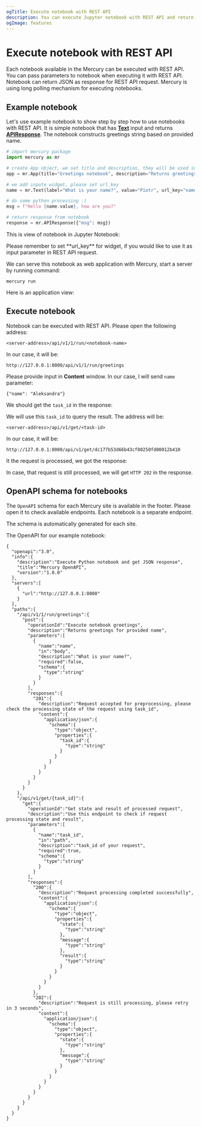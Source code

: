 ```yaml
---
ogTitle: Execute notebook with REST API
description: You can execute Jupyter notebook with REST API and return JSON response. This page describes on how to use Python notebook as REST API endpoint. It shows how to pass parameters to notebooks with REST API. It provides steps for calling notebook and fetching the final response. It is using long-polling for request processing. Python forever!
ogImage: features
---
```





# Execute notebook with REST API

Each notebook available in the Mercury can be executed with REST API. You can pass parameters to notebook when executing it with REST API.  Notebook can return JSON as response for REST API request. Mercury is using long polling mechanism for executing notebooks.

## Example notebook

Let's use example notebook to show step by step how to use notebooks with REST API. It is simple notebook that has [**Text**](/docs/input-widgets/text/) input and returns [**APIResponse**](/docs/output-widgets/apiresponse/). The notebook constructs greetings string based on provided name.

```python
# import mercury package
import mercury as mr
```
```python
# create App object, we set title and description, they will be used in OpenAPI schema
app = mr.App(title="Greetings notebook", description="Returns greetings for provided name")
```
```python
# we add inpute widget, please set url_key
name = mr.Text(label="What is your name?", value="Piotr", url_key="name")
```
```python
# do some python processing :)
msg = f"Hello {name.value}, how are you?"
```
```python
# return response from notebook
response = mr.APIResponse({"msg": msg})
```

This is view of notebook in Jupyter Notebook:
<Screenshot src={notebookPng} alt="Example notebook for REST API" />

<Callout>
Please remember to set **url_key** for widget, if you would like to use it as input parameter in REST API request.
</Callout>

We can serve this notebook as web application with Mercury, start a server by running command:

```
mercury run 
```

Here is an application view:

<Screenshot src={webAppPng} alt="Example notebook for REST API served as web application with Mercury" />

## Execute notebook 

Notebook can be executed with REST API. Please open the following address:

```
<server-address>/api/v1/1/run/<notebook-name>
```

In our case, it will be:

```
http://127.0.0.1:8000/api/v1/1/run/greetings
```

Please provide input in **Content** window. In our case, I will send `name` parameter:

```
{"name": "Aleksandra"}
```

<Screenshot src={createRequestPng} alt="Create REST API request to execute notebook" />

We should get the `task_id` in the response:

<Screenshot src={taskIdPng} alt="Get task id REST API" />

We will use this `task_id` to query the result. The address will be:

```
<server-address>/api/v1/get/<task-id>
```

In our case, it will be:

```
http://127.0.0.1:8000/api/v1/get/dc177b53d66b43cf80250fd00012b410
```

It the request is processed, we got the response:

<Screenshot src={resposePng} alt="Response from notebook executed with REST API" />

In case, that request is still processed, we will get `HTTP 202` in the response.

## OpenAPI schema for notebooks

The `OpenAPI` schema for each Mercury site is available in the footer. Please open it to check available endpoints. Each notebook is a separate endpoint.  

The schema is automatically generated for each site.

<Screenshot src={openapiPng} alt="OpenAPI schema is available in site footer" />

The OpenAPI for our example notebook:

```
{
  "openapi":"3.0",
  "info":{
    "description":"Execute Python notebook and get JSON response",
    "title":"Mercury OpenAPI",
    "version":"1.0.0"
  },
  "servers":[
    {
      "url":"http://127.0.0.1:8000"
    }
  ],
  "paths":{
    "/api/v1/1/run/greetings":{
      "post":{
        "operationId":"Execute notebook greetings",
        "description":"Returns greetings for provided name",
        "parameters":[
          {
            "name":"name",
            "in":"body",
            "description":"What is your name?",
            "required":false,
            "schema":{
              "type":"string"
            }
          }
        ],
        "responses":{
          "201":{
            "description":"Request accepted for preprocessing, please check the processing state of the request using task_id",
            "content":{
              "application/json":{
                "schema":{
                  "type":"object",
                  "properties":{
                    "task_id":{
                      "type":"string"
                    }
                  }
                }
              }
            }
          }
        }
      }
    },
    "/api/v1/get/{task_id}":{
      "get":{
        "operationId":"Get state and result of processed request",
        "description":"Use this endpoint to check if request processing state and result",
        "parameters":[
          {
            "name":"task_id",
            "in":"path",
            "description":"task_id of your request",
            "required":true,
            "schema":{
              "type":"string"
            }
          }
        ],
        "responses":{
          "200":{
            "description":"Request processing completed successfully",
            "content":{
              "application/json":{
                "schema":{
                  "type":"object",
                  "properties":{
                    "state":{
                      "type":"string"
                    },
                    "message":{
                      "type":"string"
                    },
                    "result":{
                      "type":"string"
                    }
                  }
                }
              }
            }
          },
          "202":{
            "description":"Request is still processing, please retry in 3 seconds",
            "content":{
              "application/json":{
                "schema":{
                  "type":"object",
                  "properties":{
                    "state":{
                      "type":"string"
                    },
                    "message":{
                      "type":"string"
                    }
                  }
                }
              }
            }
          }
        }
      }
    }
  }
}
```